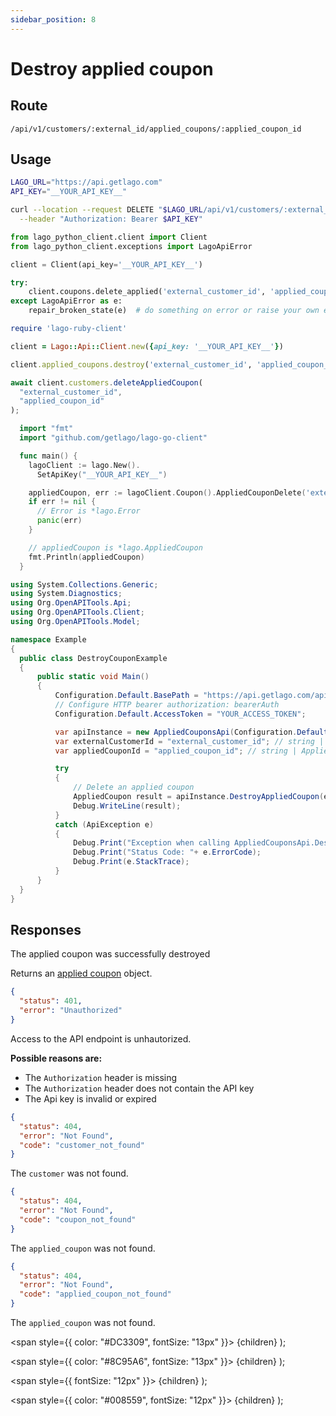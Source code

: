 ```yaml
---
sidebar_position: 8
---
```



# Destroy applied coupon

## Route

```curl title="DELETE"
/api/v1/customers/:external_id/applied_coupons/:applied_coupon_id
```

## Usage

<Tabs groupId="prog-language">
  <TabItem value="curl" label="Curl" default>

  ```bash
  LAGO_URL="https://api.getlago.com"
  API_KEY="__YOUR_API_KEY__"

  curl --location --request DELETE "$LAGO_URL/api/v1/customers/:external_id/applied_coupons/:applied_coupon_id" \
    --header "Authorization: Bearer $API_KEY"
  ```
  </TabItem>

  <TabItem value="python" label="Python">

  ```python
  from lago_python_client.client import Client
  from lago_python_client.exceptions import LagoApiError

  client = Client(api_key='__YOUR_API_KEY__')

  try:
      client.coupons.delete_applied('external_customer_id', 'applied_coupon_id')
  except LagoApiError as e:
      repair_broken_state(e)  # do something on error or raise your own exception
  ```
  </TabItem>

  <TabItem value="ruby" label="Ruby">

  ```ruby
  require 'lago-ruby-client'

  client = Lago::Api::Client.new({api_key: '__YOUR_API_KEY__'})

  client.applied_coupons.destroy('external_customer_id', 'applied_coupon_id')
  ```
  </TabItem>

  <TabItem value="javascript" label="Javascript">

  ```javascript
  await client.customers.deleteAppliedCoupon(
    "external_customer_id",
    "applied_coupon_id"
  );
  ```
  </TabItem>

  <TabItem value="go" label="Go">

  ```go
    import "fmt"
    import "github.com/getlago/lago-go-client"

    func main() {
      lagoClient := lago.New().
        SetApiKey("__YOUR_API_KEY__")

      appliedCoupon, err := lagoClient.Coupon().AppliedCouponDelete('external_customer_id', 'applied_coupon_id')
      if err != nil {
        // Error is *lago.Error
        panic(err)
      }

      // appliedCoupon is *lago.AppliedCoupon
      fmt.Println(appliedCoupon)
    }
  ```

  </TabItem>

  <TabItem value="csharp" label="C#">

  ```csharp
using System.Collections.Generic;
using System.Diagnostics;
using Org.OpenAPITools.Api;
using Org.OpenAPITools.Client;
using Org.OpenAPITools.Model;

namespace Example
{
    public class DestroyCouponExample
    {
        public static void Main()
        {
            Configuration.Default.BasePath = "https://api.getlago.com/api/v1";
            // Configure HTTP bearer authorization: bearerAuth
            Configuration.Default.AccessToken = "YOUR_ACCESS_TOKEN";

            var apiInstance = new AppliedCouponsApi(Configuration.Default);
            var externalCustomerId = "external_customer_id"; // string | External id of the customer
            var appliedCouponId = "applied_coupon_id"; // string | Applied Coupon Lago ID

            try
            {
                // Delete an applied coupon
                AppliedCoupon result = apiInstance.DestroyAppliedCoupon(externalCustomerId, appliedCouponId);
                Debug.WriteLine(result);
            }
            catch (ApiException e)
            {
                Debug.Print("Exception when calling AppliedCouponsApi.DestroyAppliedCoupon: " + e.Message );
                Debug.Print("Status Code: "+ e.ErrorCode);
                Debug.Print(e.StackTrace);
            }
        }
    }
}
  ```

  </TabItem>
</Tabs>

## Responses

<Tabs>
  <TabItem value="200" label="HTTP 200" default>
  The applied coupon was successfully destroyed

  Returns an [applied coupon](./apply-coupon#the-applied-coupon-object) object.
  </TabItem>

  <TabItem value="401" label="HTTP 401">

  ```json
  {
    "status": 401,
    "error": "Unauthorized"
  }
  ```

  Access to the API endpoint is unhautorized.

  **Possible reasons are:**
  * The `Authorization` header is missing
  * The `Authorization` header does not contain the API key
  * The Api key is invalid or expired


  </TabItem>

  <TabItem value="404" label="HTTP 404">

  ```json
  {
    "status": 404,
    "error": "Not Found",
    "code": "customer_not_found"
  }
  ```

  The `customer` was not found.

  ```json
  {
    "status": 404,
    "error": "Not Found",
    "code": "coupon_not_found"
  }
  ```

  The `applied_coupon` was not found.

  ```json
  {
    "status": 404,
    "error": "Not Found",
    "code": "applied_coupon_not_found"
  }
  ```

  The `applied_coupon` was not found.
  </TabItem>
</Tabs>



  <span
    style={{
      color: "#DC3309",
      fontSize: "13px"
    }}>
    {children}
  </span>
);

  <span
    style={{
      color: "#8C95A6",
      fontSize: "13px"
    }}>
    {children}
  </span>
);

  <span
    style={{
      fontSize: "12px"
    }}>
    {children}
  </span>
);

  <span
    style={{
      color: "#008559",
      fontSize: "12px"
    }}>
    {children}
  </span>
);
